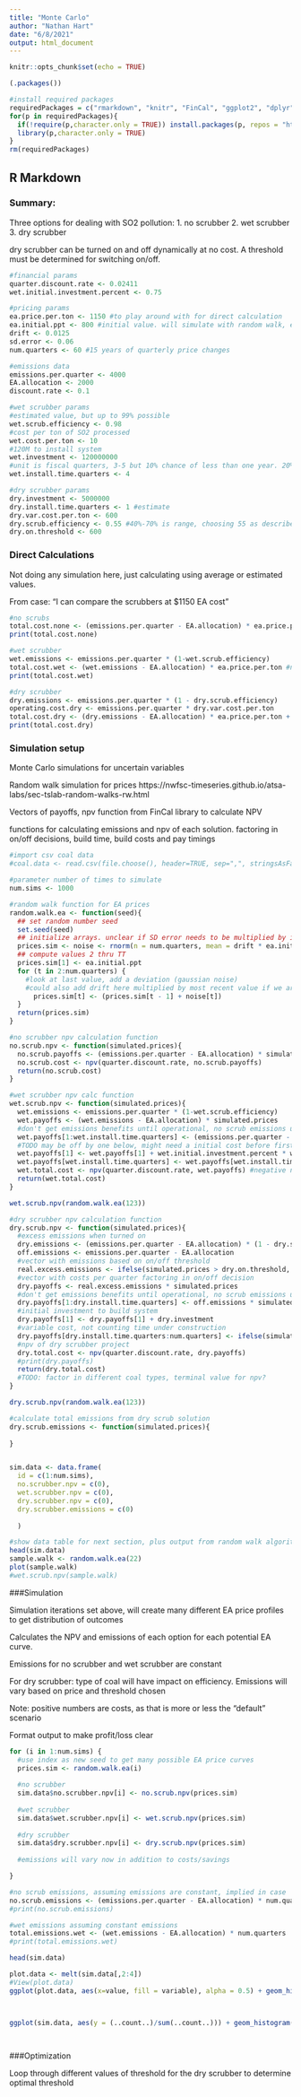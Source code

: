 ```yaml
---
title: "Monte Carlo"
author: "Nathan Hart"
date: "6/8/2021"
output: html_document
---
```


```r
knitr::opts_chunk$set(echo = TRUE)

(.packages())

#install required packages
requiredPackages = c("rmarkdown", "knitr", "FinCal", "ggplot2", "dplyr", "reshape2")
for(p in requiredPackages){
  if(!require(p,character.only = TRUE)) install.packages(p, repos = "http://cran.us.r-project.org")
  library(p,character.only = TRUE)
}
rm(requiredPackages)

```

## R Markdown

### Summary:
Three options for dealing with SO2 pollution:
1. no scrubber
2. wet scrubber
3. dry scrubber

dry scrubber can be turned on and off dynamically at no cost. A threshold must be determined for switching on/off.

```r
#financial params
quarter.discount.rate <- 0.02411
wet.initial.investment.percent <- 0.75

#pricing params
ea.price.per.ton <- 1150 #to play around with for direct calculation
ea.initial.ppt <- 800 #initial value. will simulate with random walk, expected to increase
drift <- 0.0125
sd.error <- 0.06
num.quarters <- 60 #15 years of quarterly price changes

#emissions data
emissions.per.quarter <- 4000
EA.allocation <- 2000
discount.rate <- 0.1

#wet scrubber params
#estimated value, but up to 99% possible
wet.scrub.efficiency <- 0.98 
#cost per ton of SO2 processed
wet.cost.per.ton <- 10 
#120M to install system
wet.investment <- 120000000 
#unit is fiscal quarters, 3-5 but 10% chance of less than one year. 20% chance of more than a year
wet.install.time.quarters <- 4 

#dry scrubber params
dry.investment <- 5000000
dry.install.time.quarters <- 1 #estimate
dry.var.cost.per.ton <- 600
dry.scrub.efficiency <- 0.55 #40%-70% is range, choosing 55 as described by prof
dry.on.threshold <- 600

```

### Direct Calculations

Not doing any simulation here, just calculating using average or estimated values.

From case: "I can compare the scrubbers at $1150 EA cost"


```r
#no scrubs
total.cost.none <- (emissions.per.quarter - EA.allocation) * ea.price.per.ton
print(total.cost.none)

#wet scrubber
wet.emissions <- emissions.per.quarter * (1-wet.scrub.efficiency)
total.cost.wet <- (wet.emissions - EA.allocation) * ea.price.per.ton #negative numbers are earnings
print(total.cost.wet)

#dry scrubber
dry.emissions <- emissions.per.quarter * (1 - dry.scrub.efficiency)
operating.cost.dry <- emissions.per.quarter * dry.var.cost.per.ton
total.cost.dry <- (dry.emissions - EA.allocation) * ea.price.per.ton + operating.cost.dry
print(total.cost.dry)

```

### Simulation setup

Monte Carlo simulations for uncertain variables

Random walk simulation for prices
https://nwfsc-timeseries.github.io/atsa-labs/sec-tslab-random-walks-rw.html

Vectors of payoffs, npv function from FinCal library to calculate NPV

functions for calculating emissions and npv of each solution. 
factoring in on/off decisions, build time, build costs and pay timings

```r
#import csv coal data
#coal.data <- read.csv(file.choose(), header=TRUE, sep=",", stringsAsFactors = TRUE)

#parameter number of times to simulate
num.sims <- 1000

#random walk function for EA prices
random.walk.ea <- function(seed){
  ## set random number seed
  set.seed(seed)
  ## initialize arrays. unclear if SD error needs to be multiplied by initial value or not
  prices.sim <- noise <- rnorm(n = num.quarters, mean = drift * ea.initial.ppt, sd = sd.error * ea.initial.ppt)
  ## compute values 2 thru TT
  prices.sim[1] <- ea.initial.ppt
  for (t in 2:num.quarters) {
    #look at last value, add a deviation (gaussian noise)
    #could also add drift here multiplied by most recent value if we are looking for more an exponential drift?
      prices.sim[t] <- (prices.sim[t - 1] + noise[t])
  }
  return(prices.sim)
}

#no scrubber npv calculation function
no.scrub.npv <- function(simulated.prices){
  no.scrub.payoffs <- (emissions.per.quarter - EA.allocation) * simulated.prices
  no.scrub.cost <- npv(quarter.discount.rate, no.scrub.payoffs)
  return(no.scrub.cost)
}

#wet scrubber npv calc function
wet.scrub.npv <- function(simulated.prices){
  wet.emissions <- emissions.per.quarter * (1-wet.scrub.efficiency)
  wet.payoffs <- (wet.emissions - EA.allocation) * simulated.prices
  #don't get emissions benefits until operational, no scrub emissions until then
  wet.payoffs[1:wet.install.time.quarters] <- (emissions.per.quarter - EA.allocation) * simulated.prices[1:wet.install.time.quarters]
  #TODO may be off by one below, might need a initial cost before first quarter. will be close either way
  wet.payoffs[1] <- wet.payoffs[1] + wet.initial.investment.percent * wet.investment
  wet.payoffs[wet.install.time.quarters] <- wet.payoffs[wet.install.time.quarters] + (1-wet.initial.investment.percent) * wet.investment
  wet.total.cost <- npv(quarter.discount.rate, wet.payoffs) #negative numbers are earnings
  return(wet.total.cost)
}

wet.scrub.npv(random.walk.ea(123))

#dry scrubber npv calculation function
dry.scrub.npv <- function(simulated.prices){
  #excess emissions when turned on
  dry.emissions <- (emissions.per.quarter - EA.allocation) * (1 - dry.scrub.efficiency)
  off.emissions <- emissions.per.quarter - EA.allocation
  #vector with emissions based on on/off threshold
  real.excess.emissions <- ifelse(simulated.prices > dry.on.threshold, dry.emissions, off.emissions)
  #vector with costs per quarter factoring in on/off decision
  dry.payoffs <- real.excess.emissions * simulated.prices
  #don't get emissions benefits until operational, no scrub emissions until then
  dry.payoffs[1:dry.install.time.quarters] <- off.emissions * simulated.prices[1:dry.install.time.quarters]
  #initial investment to build system
  dry.payoffs[1] <- dry.payoffs[1] + dry.investment
  #variable cost, not counting time under construction
  dry.payoffs[dry.install.time.quarters:num.quarters] <- ifelse(simulated.prices[dry.install.time.quarters:num.quarters] > dry.on.threshold, dry.payoffs[dry.install.time.quarters:num.quarters] + dry.var.cost.per.ton * real.excess.emissions[dry.install.time.quarters:num.quarters], dry.payoffs[dry.install.time.quarters:num.quarters])
  #npv of dry scrubber project
  dry.total.cost <- npv(quarter.discount.rate, dry.payoffs)
  #print(dry.payoffs)
  return(dry.total.cost)
  #TODO: factor in different coal types, terminal value for npv?
}

dry.scrub.npv(random.walk.ea(123))

#calculate total emissions from dry scrub solution
dry.scrub.emissions <- function(simulated.prices){
  
}


sim.data <- data.frame(
  id = c(1:num.sims),
  no.scrubber.npv = c(0),
  wet.scrubber.npv = c(0),
  dry.scrubber.npv = c(0),
  dry.scrubber.emissions = c(0)
  
  )

#show data table for next section, plus output from random walk algorithm
head(sim.data)
sample.walk <- random.walk.ea(22)
plot(sample.walk)
#wet.scrub.npv(sample.walk)
```

###Simulation

Simulation iterations set above, will create many different EA price profiles to get distribution of outcomes

Calculates the NPV and emissions of each option for each potential EA curve.

Emissions for no scrubber and wet scrubber are constant

For dry scrubber: type of coal will have impact on efficiency. Emissions will vary based on price and threshold chosen

Note: positive numbers are costs, as that is more or less the "default" scenario

Format output to make profit/loss clear

```r
for (i in 1:num.sims) {
  #use index as new seed to get many possible EA price curves
  prices.sim <- random.walk.ea(i)
  
  #no scrubber
  sim.data$no.scrubber.npv[i] <- no.scrub.npv(prices.sim)
  
  #wet scrubber
  sim.data$wet.scrubber.npv[i] <- wet.scrub.npv(prices.sim)
  
  #dry scrubber
  sim.data$dry.scrubber.npv[i] <- dry.scrub.npv(prices.sim)
  
  #emissions will vary now in addition to costs/savings

}

#no scrub emissions, assuming emissions are constant, implied in case
no.scrub.emissions <- (emissions.per.quarter - EA.allocation) * num.quarters
#print(no.scrub.emissions)

#wet emissions assuming constant emissions
total.emissions.wet <- (wet.emissions - EA.allocation) * num.quarters
#print(total.emissions.wet)

head(sim.data)

plot.data <- melt(sim.data[,2:4])
#View(plot.data)
ggplot(plot.data, aes(x=value, fill = variable), alpha = 0.5) + geom_histogram(position = 'dodge', color = "black")



ggplot(sim.data, aes(y = (..count..)/sum(..count..))) + geom_histogram(aes(x=no.scrubber.npv), color="black", fill="blue", alpha=0.5) + geom_histogram(aes(x=wet.scrubber.npv), color="black", fill="red", alpha=0.5) + geom_histogram(aes(x=dry.scrubber.npv), color="black",  fill="yellow", alpha=0.5)

  
```
###Optimization

Loop through different values of threshold for the dry scrubber to determine optimal threshold



```r



```
